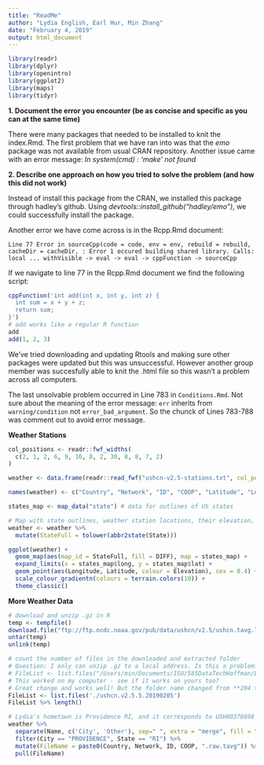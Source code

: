 ```yaml
---
title: "ReadMe"
author: "Lydia English, Earl Hur, Min Zhang"
date: "February 4, 2019"
output: html_document
---
```


```r
library(readr)
library(dplyr)
library(openintro)
library(ggplot2)
library(maps)
library(tidyr)
```

**1. Document the error you encounter (be as concise and specific as you can at the same time)**

There were many packages that needed to be installed to knit the index.Rmd. The first problem that we have ran into was that the *emo* package was not available from usual CRAN repository. Another issue came with an error message: *In system(cmd) : 'make' not found*

**2. Describe one approach on how you tried to solve the problem (and how this did not work)**

Instead of install this package from the CRAN, we installed this package through hadley's github. Using *devtools::install_github("hadley/emo")*, we could successfully install the package.

Another error we have come across is in the Rcpp.Rmd document:

`Line 77 Error in sourceCpp(code = code, env = env, rebuild = rebuild, cacheDir = cacheDir, : Error 1 occured building shared library. Calls: local ... withVisible -> eval -> eval -> cppFunction -> sourceCpp`

If we navigate to line 77 in the Rcpp.Rmd document we find the following script:

```r
cppFunction('int add(int x, int y, int z) {
  int sum = x + y + z;
  return sum;
}')
# add works like a regular R function
add
add(1, 2, 3)
```

We've tried downloading and updating Rtools and making sure other packages were updated but this was unsuccessful. However another group member was succesfully able to knit the .html file so this wasn't a problem across all computers. 

The last unsolvable problem occurred in Line 783 in `Conditions.Rmd`. Not sure about the meaning of the error message: `err` inherits from `warning/condition` not `error_bad_argument`. So the chunck of Lines 783-788 was comment out to avoid error message.  

**Weather Stations**

```r

col_positions <- readr::fwf_widths(
  c(2, 1, 2, 6, 9, 10, 8, 2, 30, 8, 8, 7, 2)
)

weather <- data.frame(readr::read_fwf("ushcn-v2.5-stations.txt", col_positions = col_positions))

names(weather) <- c("Country", "Network", "ID", "COOP", "Latitude", "Longitude", "Elevation", "State", "Name", "Comp1", "Comp2", "Comp3", "DIFF")

states_map <- map_data("state") # data for outlines of US states

# Map with state outlines, weather station locations, their elevation, and timezone
weather <- weather %>% 
  mutate(StateFull = tolower(abbr2state(State)))

ggplot(weather) +
  geom_map(aes(map_id = StateFull, fill = DIFF), map = states_map) +
  expand_limits(x = states_map$long, y = states_map$lat) +
  geom_point(aes(Longitude, Latitude, colour = Elevation), cex = 0.4) +
  scale_colour_gradientn(colours = terrain.colors(10)) +
  theme_classic()

```


**More Weather Data**

```r
# download and unzip .gz in R
temp <- tempfile()
download.file("ftp://ftp.ncdc.noaa.gov/pub/data/ushcn/v2.5/ushcn.tavg.latest.raw.tar.gz",temp)
untar(temp)
unlink(temp)

# count the number of files in the downloaded and extracted folder
# Question: I only can unzip .gz to a local address. Is this a problem?
# FileList <- list.files("/Users/min/Documents/ISU/585DataTechHoffman/Lab#1/ushcn.v2.5.5.20190204")
# This worked on my computer - see if it works on yours too?
# Great change and works well! But the folder name changed from **204 to **205, which is the day of unzipping--interesting!
FileList <- list.files('./ushcn.v2.5.5.20190205')
FileList %>% length()

# Lydia's hometown is Providence RI, and it corresponds to USH00376698
weather %>% 
  separate(Name, c('City', 'Other'), sep=" ", extra = "merge", fill = "right")%>% 
  filter(City == "PROVIDENCE", State == "RI") %>% 
  mutate(FileName = paste0(Country, Network, ID, COOP, ".raw.tavg")) %>% 
  pull(FileName)

```


